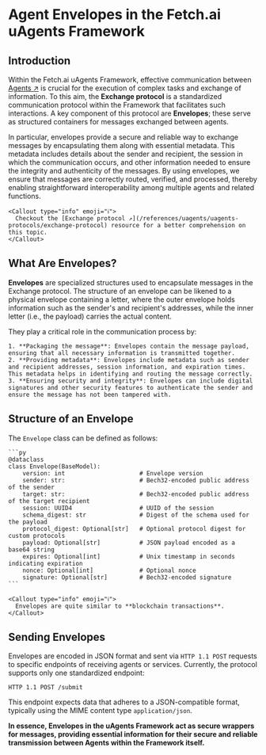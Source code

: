 
# Agent Envelopes in the Fetch.ai uAgents Framework

## Introduction

Within the Fetch.ai uAgents Framework, effective communication between [Agents ↗️](/guides/agents/getting-started/whats-an-agent) is crucial for the execution of complex tasks and exchange of information. To this aim, the **Exchange protocol** is a standardized communication protocol within the Framework that facilitates such interactions. A key component of this protocol are **Envelopes**; these serve as structured containers for messages exchanged between agents.

In particular, envelopes provide a secure and reliable way to exchange messages by encapsulating them along with essential metadata. This metadata includes details about the sender and recipient, the session in which the communication occurs, and other information needed to ensure the integrity and authenticity of the messages. By using envelopes, we ensure that messages are correctly routed, verified, and processed, thereby enabling straightforward interoperability among multiple agents and related functions.

    <Callout type="info" emoji="ℹ️">
      Checkout the [Exchange protocol ↗️](/references/uagents/uagents-protocols/exchange-protocol) resource for a better comprehension on this topic.
    </Callout>

## What Are Envelopes?

**Envelopes** are specialized structures used to encapsulate messages in the Exchange protocol. The structure of an envelope can be likened to a physical envelope containing a letter, where the outer envelope holds information such as the sender's and recipient's addresses, while the inner letter (i.e., the payload) carries the actual content.

They play a critical role in the communication process by:

    1. **Packaging the message**: Envelopes contain the message payload, ensuring that all necessary information is transmitted together.
    2. **Providing metadata**: Envelopes include metadata such as sender and recipient addresses, session information, and expiration times. This metadata helps in identifying and routing the message correctly.
    3. **Ensuring security and integrity**: Envelopes can include digital signatures and other security features to authenticate the sender and ensure the message has not been tampered with.

## Structure of an Envelope

The `Envelope` class can be defined as follows:

    ```py
    @dataclass
    class Envelope(BaseModel):
        version: int                     # Envelope version
        sender: str:                     # Bech32-encoded public address of the sender
        target: str:                     # Bech32-encoded public address of the target recipient
        session: UUID4                   # UUID of the session
        schema_digest: str               # Digest of the schema used for the payload
        protocol_digest: Optional[str]   # Optional protocol digest for custom protocols
        payload: Optional[str]           # JSON payload encoded as a base64 string
        expires: Optional[int]           # Unix timestamp in seconds indicating expiration
        nonce: Optional[int]             # Optional nonce
        signature: Optional[str]         # Bech32-encoded signature
    ```

    <Callout type="info" emoji="ℹ️">
      Envelopes are quite similar to **blockchain transactions**.
    </Callout>

## Sending Envelopes

Envelopes are encoded in JSON format and sent via `HTTP 1.1 POST` requests to specific endpoints of receiving agents or services. Currently, the protocol supports only one standardized endpoint:

`HTTP 1.1 POST /submit`

This endpoint expects data that adheres to a JSON-compatible format, typically using the MIME content type `application/json`.

**In essence, Envelopes in the uAgents Framework act as secure wrappers for messages, providing essential information for their secure and reliable transmission between Agents within the Framework itself.**
